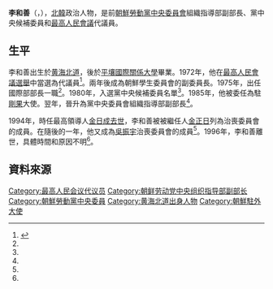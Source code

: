 {{noteTA
|G1=Country
|1=zh:北朝鮮; zh-cn:朝鲜; zh-tw:朝鮮; zh-hk:朝鮮; zh-sg:朝鲜;
}}

'''李和善'''（{{lang-ko|리화선}}，{{bd|1934年||1996年|11月|}}），[[北韓|北韓]]政治人物，是前[[朝鮮勞動黨中央委員會|朝鮮勞動黨中央委員會]]組織指導部副部長、黨中央候補委員和[[最高人民會議|最高人民會議]]代議員。

==生平==
李和善出生於[[黄海北道|黄海北道]]，後於[[平壤國際關係大學|平壤國際關係大學]]畢業。1972年，他在[[1972年朝鮮民主主義人民共和國最高人民會議選舉|最高人民會議選舉]]中當選為代議員<ref name="cybernk">{{Cite web |url=http://www.cybernk.net/infoText/InfoHumanDetail.aspx?rightType=3&SearchSubject=null&SearchSubject=null&SearchAdminst=null&SearchAdminst=null&SearchSubject=null&SearchAdminst=null&SearchSubject=null&SearchAdminst=null&SearchSubject=null&SearchAdminst=null&SearchSubject=null&SearchAdminst=null&SearchSubject=null&SearchAdminst=null&SearchSubject=null&SearchAdminst=null&SearchSubject=null&SearchAdminst=null&SearchSubject=null&SearchAdminst=null&SearchSubject=null&SearchAdminst=null&schword=&cp=2&mc=EJ0902&hid=EJ090200228555&direct=1&SearchSubject=null&SearchAdminst=null |title=리화선 |access-date=2014-02-11 |archive-date=2015-09-23 |archive-url=https://web.archive.org/web/20150923224155/http://www.cybernk.net/infoText/InfoHumanDetail.aspx?rightType=3&SearchSubject=null&SearchSubject=null&SearchAdminst=null&SearchAdminst=null&SearchSubject=null&SearchAdminst=null&SearchSubject=null&SearchAdminst=null&SearchSubject=null&SearchAdminst=null&SearchSubject=null&SearchAdminst=null&SearchSubject=null&SearchAdminst=null&SearchSubject=null&SearchAdminst=null&SearchSubject=null&SearchAdminst=null&SearchSubject=null&SearchAdminst=null&SearchSubject=null&SearchAdminst=null&schword=&cp=2&mc=EJ0902&hid=EJ090200228555&direct=1&SearchSubject=null&SearchAdminst=null |dead-url=no }}</ref>。兩年後成為朝鮮學生委員會的副委員長。1975年，出任國際部部長一職<ref name="cybernk"/>。1980年，入選黨中央候補委員名單<ref name="cybernk"/>。1985年，他被委任為駐[[剛果|剛果]]大使。翌年，晉升為黨中央委員會組織指導部副部長<ref name="cybernk"/>。

1994年，時任最高領導人[[金日成之死|金日成去世]]，李和善被被繼任人[[金正日|金正日]]列為治喪委員會的成員。在隨後的一年，他又成為[[吴振宇_(朝鮮)|吳振宇]]治喪委員會的成員<ref name="cybernk"/>。1996年，李和善離世，具體時間和原因不明<ref name="cybernk"/>。

==資料來源==
{{reflist}}


[[Category:最高人民会议代议员|Category:最高人民会议代议员]]
[[Category:朝鲜劳动党中央组织指导部副部长|Category:朝鲜劳动党中央组织指导部副部长]]
[[Category:朝鮮勞動黨中央委員|Category:朝鮮勞動黨中央委員]]
[[Category:黄海北道出身人物|Category:黄海北道出身人物]]
[[Category:朝鮮駐外大使|Category:朝鮮駐外大使]]